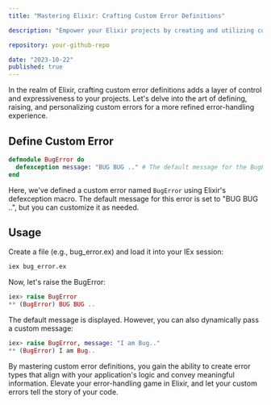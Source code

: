 ```yaml
---
title: "Mastering Elixir: Crafting Custom Error Definitions"

description: "Empower your Elixir projects by creating and utilizing custom error definitions. Learn how to define, raise, and personalize your own errors for a more expressive and controlled error-handling experience."

repository: your-github-repo

date: "2023-10-22"
published: true
---
```


In the realm of Elixir, crafting custom error definitions adds a layer of control and expressiveness to your projects. Let's delve into the art of defining, raising, and personalizing custom errors for a more refined error-handling experience.

## Define Custom Error

```elixir
defmodule BugError do
  defexception message: "BUG BUG .." # The default message for the BugError
end
```

Here, we've defined a custom error named `BugError` using Elixir's defexception macro. The default message for this error is set to "BUG BUG ..", but you can customize it as needed.

## Usage
Create a file (e.g., bug_error.ex) and load it into your IEx session:

```sh
iex bug_error.ex
```

Now, let's raise the BugError:
```elixir
iex> raise BugError
** (BugError) BUG BUG ..
```

The default message is displayed. However, you can also dynamically pass a custom message:
```elixir
iex> raise BugError, message: "I am Bug.."
** (BugError) I am Bug..
```

By mastering custom error definitions, you gain the ability to create error types that align with your application's logic and convey meaningful information. Elevate your error-handling game in Elixir, and let your custom errors tell the story of your code.
